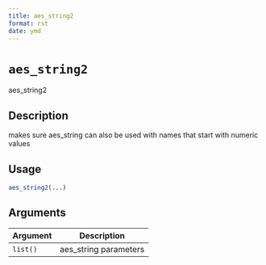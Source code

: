 ```yaml
--- 
title: aes_string2 
format: rst 
date: ymd 
--- 
```

# `aes_string2`

aes_string2


## Description

makes sure aes_string can also be used with names that start with numeric values


## Usage

```r
aes_string2(...)
```


## Arguments

Argument      |Description
------------- |----------------
`list()`     |     aes_string parameters


